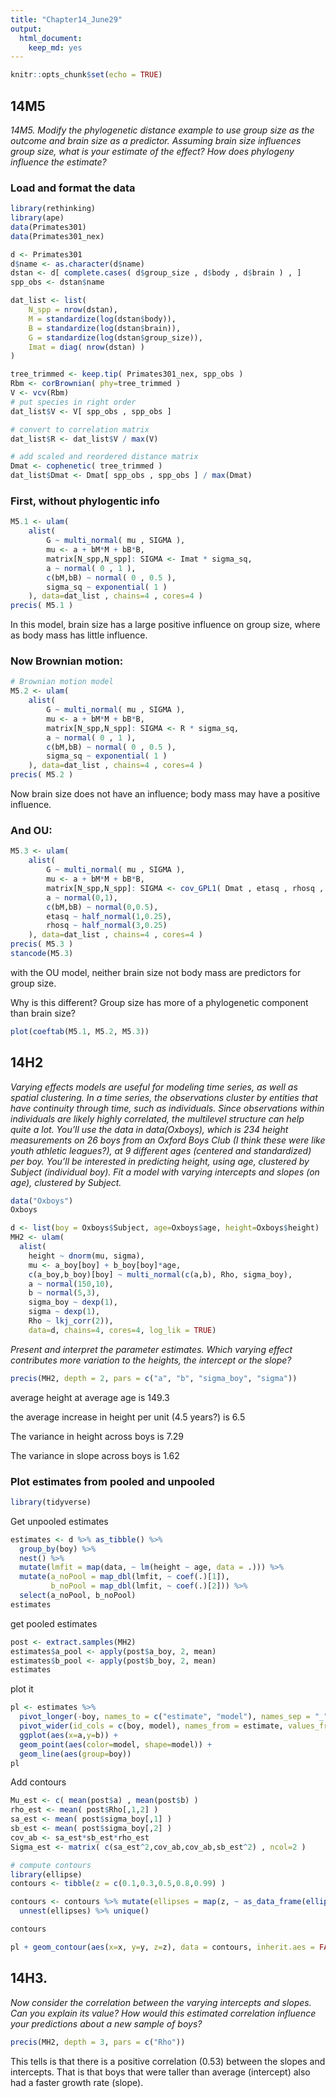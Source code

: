 ```yaml
---
title: "Chapter14_June29"
output: 
  html_document: 
    keep_md: yes
---
```


```r
knitr::opts_chunk$set(echo = TRUE)
```

## 14M5
_14M5. Modify the phylogenetic distance example to use group size as the outcome and brain size as a predictor. Assuming brain size influences group size, what is your estimate of the effect? How does phylogeny influence the estimate?_

### Load and format the data

```r
library(rethinking)
library(ape)
data(Primates301)
data(Primates301_nex)

d <- Primates301
d$name <- as.character(d$name)
dstan <- d[ complete.cases( d$group_size , d$body , d$brain ) , ]
spp_obs <- dstan$name

dat_list <- list(
    N_spp = nrow(dstan),
    M = standardize(log(dstan$body)),
    B = standardize(log(dstan$brain)),
    G = standardize(log(dstan$group_size)),
    Imat = diag( nrow(dstan) )
)

tree_trimmed <- keep.tip( Primates301_nex, spp_obs )
Rbm <- corBrownian( phy=tree_trimmed )
V <- vcv(Rbm)
# put species in right order
dat_list$V <- V[ spp_obs , spp_obs ]

# convert to correlation matrix
dat_list$R <- dat_list$V / max(V)

# add scaled and reordered distance matrix
Dmat <- cophenetic( tree_trimmed )
dat_list$Dmat <- Dmat[ spp_obs , spp_obs ] / max(Dmat)
```

### First, without phylogentic info

```r
M5.1 <- ulam(
    alist(
        G ~ multi_normal( mu , SIGMA ),
        mu <- a + bM*M + bB*B,
        matrix[N_spp,N_spp]: SIGMA <- Imat * sigma_sq,
        a ~ normal( 0 , 1 ),
        c(bM,bB) ~ normal( 0 , 0.5 ),
        sigma_sq ~ exponential( 1 )
    ), data=dat_list , chains=4 , cores=4 )
precis( M5.1 )
```
In this model, brain size has a large positive influence on group size, where as body mass has little influence.

### Now Brownian motion:
```r
# Brownian motion model
M5.2 <- ulam(
    alist(
        G ~ multi_normal( mu , SIGMA ),
        mu <- a + bM*M + bB*B,
        matrix[N_spp,N_spp]: SIGMA <- R * sigma_sq,
        a ~ normal( 0 , 1 ),
        c(bM,bB) ~ normal( 0 , 0.5 ),
        sigma_sq ~ exponential( 1 )
    ), data=dat_list , chains=4 , cores=4 )
precis( M5.2 )
```

Now brain size does not have an influence; body mass may have a positive influence.

### And OU:
```r
M5.3 <- ulam(
    alist(
        G ~ multi_normal( mu , SIGMA ),
        mu <- a + bM*M + bB*B,
        matrix[N_spp,N_spp]: SIGMA <- cov_GPL1( Dmat , etasq , rhosq , 0.01 ),
        a ~ normal(0,1),
        c(bM,bB) ~ normal(0,0.5),
        etasq ~ half_normal(1,0.25),
        rhosq ~ half_normal(3,0.25)
    ), data=dat_list , chains=4 , cores=4 )
precis( M5.3 )
stancode(M5.3)
```

with the OU model, neither brain size not body mass are predictors for group size.

Why is this different?  Group size has more of a phylogenetic component than brain size?

```r
plot(coeftab(M5.1, M5.2, M5.3))
```


## 14H2
_Varying effects models are useful for modeling time series, as well as spatial clustering. In a time series, the observations cluster by entities that have continuity through time, such as individuals. Since observations within individuals are likely highly correlated, the multilevel structure can help quite a lot. You’ll use the data in data(Oxboys), which is 234 height measurements on 26 boys from an Oxford Boys Club (I think these were like youth athletic leagues?), at 9 different ages (centered and standardized) per boy. You’ll be interested in predicting height, using age, clustered by Subject (individual boy). Fit a model with varying intercepts and slopes (on age), clustered by Subject._

```r
data("Oxboys")
Oxboys
```

```r
d <- list(boy = Oxboys$Subject, age=Oxboys$age, height=Oxboys$height)
MH2 <- ulam(
  alist(
    height ~ dnorm(mu, sigma),
    mu <- a_boy[boy] + b_boy[boy]*age,
    c(a_boy,b_boy)[boy] ~ multi_normal(c(a,b), Rho, sigma_boy),
    a ~ normal(150,10),
    b ~ normal(5,3),
    sigma_boy ~ dexp(1),
    sigma ~ dexp(1),
    Rho ~ lkj_corr(2)),
    data=d, chains=4, cores=4, log_lik = TRUE) 
```

_Present and interpret the parameter estimates. Which varying effect contributes more variation to the heights, the intercept or the slope?_
```r
precis(MH2, depth = 2, pars = c("a", "b", "sigma_boy", "sigma"))
```

average height at average age is 149.3

the average increase in height per unit (4.5 years?) is 6.5

The variance in height across boys is 7.29

The variance in slope across boys is 1.62

### Plot estimates from pooled and unpooled


```r
library(tidyverse)
```

Get unpooled estimates
```r
estimates <- d %>% as_tibble() %>%
  group_by(boy) %>%
  nest() %>%
  mutate(lmfit = map(data, ~ lm(height ~ age, data = .))) %>%
  mutate(a_noPool = map_dbl(lmfit, ~ coef(.)[1]),
         b_noPool = map_dbl(lmfit, ~ coef(.)[2])) %>%
  select(a_noPool, b_noPool)
estimates
```

get pooled estimates

```r
post <- extract.samples(MH2)
estimates$a_pool <- apply(post$a_boy, 2, mean)
estimates$b_pool <- apply(post$b_boy, 2, mean)
estimates
```
plot it
```r
pl <- estimates %>%
  pivot_longer(-boy, names_to = c("estimate", "model"), names_sep = "_") %>%
  pivot_wider(id_cols = c(boy, model), names_from = estimate, values_from = "value") %>%
  ggplot(aes(x=a,y=b)) +
  geom_point(aes(color=model, shape=model)) +
  geom_line(aes(group=boy))
pl
```

Add contours

```r
Mu_est <- c( mean(post$a) , mean(post$b) ) 
rho_est <- mean( post$Rho[,1,2] )
sa_est <- mean( post$sigma_boy[,1] ) 
sb_est <- mean( post$sigma_boy[,2] ) 
cov_ab <- sa_est*sb_est*rho_est
Sigma_est <- matrix( c(sa_est^2,cov_ab,cov_ab,sb_est^2) , ncol=2 )
```


```r
# compute contours
library(ellipse)
contours <- tibble(z = c(0.1,0.3,0.5,0.8,0.99) )

contours <- contours %>% mutate(ellipses = map(z, ~ as_data_frame(ellipse(Sigma_est,centre=Mu_est,level=.)))) %>%
  unnest(ellipses) %>% unique()

contours
```
 
```r
pl + geom_contour(aes(x=x, y=y, z=z), data = contours, inherit.aes = FALSE)
```


## 14H3. 
_Now consider the correlation between the varying intercepts and slopes. Can you explain its value? How would this estimated correlation influence your predictions about a new sample of boys?_

```r
precis(MH2, depth = 3, pars = c("Rho"))
```

This tells is that there is a positive correlation (0.53) between the slopes and intercepts. That is that boys that were taller than average (intercept) also had a faster growth rate (slope).

